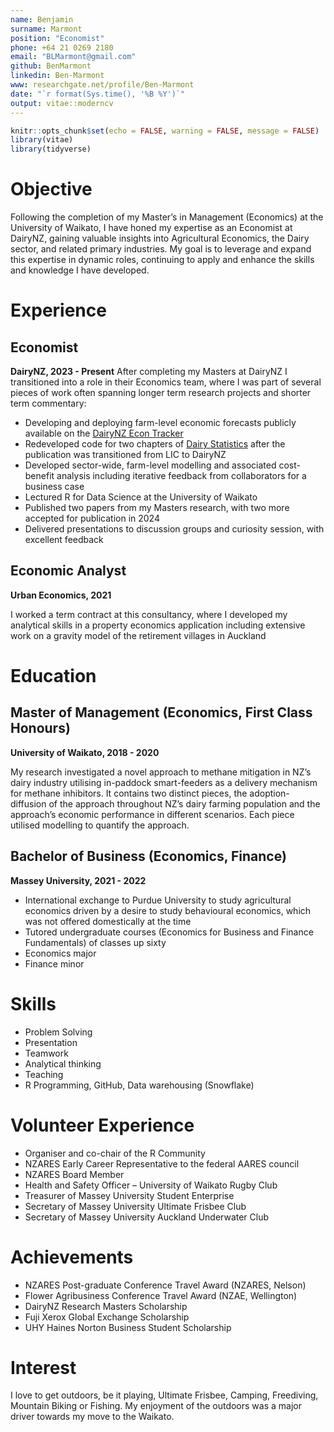 ```yaml
---
name: Benjamin    
surname: Marmont
position: "Economist"
phone: +64 21 0269 2180
email: "BLMarmont@gmail.com"
github: BenMarmont
linkedin: Ben-Marmont
www: researchgate.net/profile/Ben-Marmont
date: "`r format(Sys.time(), '%B %Y')`"
output: vitae::moderncv
---
```


```r
knitr::opts_chunk$set(echo = FALSE, warning = FALSE, message = FALSE)
library(vitae)
library(tidyverse)
```

# Objective

Following the completion of my Master’s in Management (Economics) at the University of Waikato, I have honed my expertise as an Economist at DairyNZ, gaining valuable insights into Agricultural Economics, the Dairy sector, and related primary industries. My goal is to leverage and expand this expertise in dynamic roles, continuing to apply and enhance the skills and knowledge I have developed.

# Experience

## Economist

**DairyNZ, 2023 - Present** \newline
After completing my Masters at DairyNZ I transitioned into a role in their Economics team, where I was part of several pieces of work often spanning longer term research projects and shorter term commentary:

-   Developing and deploying farm-level economic forecasts publicly available on the [DairyNZ Econ Tracker](https://connect.dairynz.co.nz/content/89ba1084-42c5-4786-882b-cc91b8016d05/)
-   Redeveloped code for two chapters of [Dairy Statistics](https://connect.dairynz.co.nz/2022-23_Dairy_Statistics/) after the publication was transitioned from LIC to DairyNZ
-   Developed sector-wide, farm-level modelling and associated cost-benefit analysis including iterative feedback from collaborators for a business case
-   Lectured R for Data Science at the University of Waikato
-   Published two papers from my Masters research, with two more accepted for publication in 2024
-   Delivered presentations to discussion groups and curiosity session, with excellent feedback

## Economic Analyst
**Urban Economics, 2021** \newline

I worked a term contract at this consultancy, where I developed my analytical skills in a property economics application including extensive work on a gravity model of the retirement villages in Auckland

# Education

## Master of Management (Economics, First Class Honours)
**University of Waikato, 2018 - 2020** 

My research investigated a novel approach to methane mitigation in NZ’s dairy industry utilising in-paddock smart-feeders as a delivery mechanism for methane inhibitors. It contains two distinct pieces, the adoption-diffusion of the approach throughout NZ’s dairy farming population and the approach’s economic performance in different scenarios. Each piece utilised modelling to quantify the approach.

## Bachelor of Business (Economics, Finance)
**Massey University, 2021 - 2022** 

-   International exchange to Purdue University to study agricultural economics driven by a desire to study behavioural economics, which was not offered domestically at the time
-   Tutored undergraduate courses (Economics for Business and Finance Fundamentals) of classes up sixty
-   Economics major
-   Finance minor

# Skills

-   Problem Solving
-   Presentation
-   Teamwork
-   Analytical thinking
-   Teaching
-   R Programming, GitHub, Data warehousing (Snowflake)

# Volunteer Experience

-   Organiser and co-chair of the R Community
-   NZARES Early Career Representative to the federal AARES council
-   NZARES Board Member
-   Health and Safety Officer -- University of Waikato Rugby Club
-   Treasurer of Massey University Student Enterprise
-   Secretary of Massey University Ultimate Frisbee Club
-   Secretary of Massey University Auckland Underwater Club

# Achievements

-   NZARES Post-graduate Conference Travel Award (NZARES, Nelson)
-   Flower Agribusiness Conference Travel Award (NZAE, Wellington)
-   DairyNZ Research Masters Scholarship
-   Fuji Xerox Global Exchange Scholarship
-   UHY Haines Norton Business Student Scholarship

# Interest

I love to get outdoors, be it playing, Ultimate Frisbee, Camping, Freediving, Mountain Biking or Fishing. My enjoyment of the outdoors was a major driver towards my move to the Waikato.
